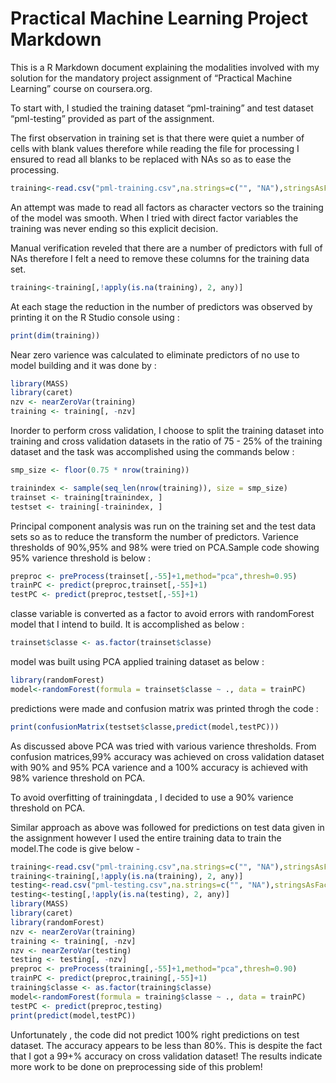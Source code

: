 Practical Machine Learning Project Markdown
========================================================

This is a R Markdown document explaining the modalities involved with my solution for the mandatory project assignment of "Practical Machine Learning" course on coursera.org.

To start with, I studied the training dataset "pml-training" and test dataset "pml-testing" provided as part of the assignment. 

The first observation in training set is that there were quiet a number of cells with blank values therefore while reading the file for processing I ensured to read all blanks to be replaced with NAs so as to ease the processing.

```r
training<-read.csv("pml-training.csv",na.strings=c("", "NA"),stringsAsFactors=FALSE)
```

An attempt was made to read all factors as character vectors so the training of the model was smooth. When I tried with direct factor variables the training was never ending so this explicit decision.

Manual verification reveled that there are a number of predictors with full of NAs therefore I felt a need to remove these columns for the training data set.

```r
training<-training[,!apply(is.na(training), 2, any)]
```
At each stage the reduction in the number of predictors was observed by printing it on the R Studio console using :
```r
print(dim(training))
```
Near zero varience was calculated to eliminate predictors of no use to model building and it was done by :
```r
library(MASS)
library(caret)
nzv <- nearZeroVar(training)
training <- training[, -nzv]
```
Inorder to perform cross validation, I choose to split the training dataset into training and cross validation datasets in the ratio of 75 - 25% of the training dataset and the task was accomplished using the commands below :
```r
smp_size <- floor(0.75 * nrow(training))

trainindex <- sample(seq_len(nrow(training)), size = smp_size)
trainset <- training[trainindex, ]
testset <- training[-trainindex, ]
```
Principal component analysis was run on the training set and the test data sets so as to reduce the transform the number of predictors. Varience thresholds of 90%,95% and 98% were tried on PCA.Sample code showing 95% varience threshold is below :
```r
preproc <- preProcess(trainset[,-55]+1,method="pca",thresh=0.95)
trainPC <- predict(preproc,trainset[,-55]+1)
testPC <- predict(preproc,testset[,-55]+1)
```
classe variable is converted as a factor to avoid errors with randomForest model that I intend to build. It is accomplished as below :
```r
trainset$classe <- as.factor(trainset$classe)
```
model was built using PCA applied training dataset as below :
```r
library(randomForest)
model<-randomForest(formula = trainset$classe ~ ., data = trainPC)
```
predictions were made and confusion matrix was printed throgh the code :
```r
print(confusionMatrix(testset$classe,predict(model,testPC)))
```
As discussed above PCA was tried with various varience thresholds. From confusion matrices,99% accuracy was achieved on cross validation dataset with 90% and 95% PCA varience and a 100% accuracy is achieved with 98% varience threshold on PCA.

To avoid overfitting of trainingdata , I decided to use a 90% varience threshold on PCA.

Similar approach as above was followed for predictions on test data given in the assignment however I used the entire training data to train the model.The code is give below -

```r
training<-read.csv("pml-training.csv",na.strings=c("", "NA"),stringsAsFactors=FALSE)
training<-training[,!apply(is.na(training), 2, any)]
testing<-read.csv("pml-testing.csv",na.strings=c("", "NA"),stringsAsFactors=FALSE)
testing<-testing[,!apply(is.na(testing), 2, any)]
library(MASS)
library(caret)
library(randomForest)
nzv <- nearZeroVar(training)
training <- training[, -nzv]
nzv <- nearZeroVar(testing)
testing <- testing[, -nzv]
preproc <- preProcess(training[,-55]+1,method="pca",thresh=0.90)
trainPC <- predict(preproc,training[,-55]+1)
training$classe <- as.factor(training$classe)
model<-randomForest(formula = training$classe ~ ., data = trainPC)
testPC <- predict(preproc,testing)
print(predict(model,testPC))
```
Unfortunately , the code did not predict 100% right predictions on test dataset. The accuracy appears to be less than 80%. This is despite the fact that I got a 99+% accuracy on cross validation dataset! The results indicate more work to be done on preprocessing side of this problem! 

